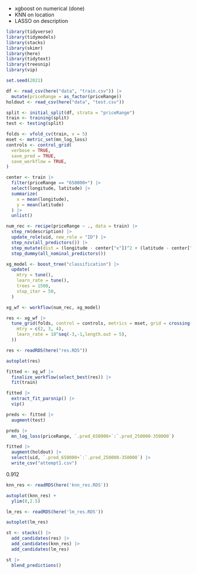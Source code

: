 * xgboost on numerical (done)
* KNN on location
* LASSO on description

```r
library(tidyverse)
library(tidymodels)
library(stacks)
library(skimr)
library(here)
library(tidytext)
library(treesnip)
library(vip)
```

```r
set.seed(2021)

df <- read_csv(here("data", "train.csv")) |>
  mutate(priceRange = as_factor(priceRange))
holdout <- read_csv(here("data", "test.csv"))

split <- initial_split(df, strata = "priceRange")
train <- training(split)
test <- testing(split)

folds <- vfold_cv(train, v = 5)
mset <- metric_set(mn_log_loss)
controls <- control_grid(
  verbose = TRUE,
  save_pred = TRUE,
  save_workflow = TRUE,
)
```

```r
center <- train |>
  filter(priceRange == "650000+") |>
  select(longitude, latitude) |>
  summarize(
    x = mean(longitude),
    y = mean(latitude)
  ) |>
  unlist()

num_rec <- recipe(priceRange ~ ., data = train) |>
  step_rm(description) |>
  update_role(uid, new_role = "ID") |>
  step_nzv(all_predictors()) |>
  step_mutate(dist = (longitude - center["x"])^2 + (latitude - center["y"])^2) |>
  step_dummy(all_nominal_predictors())
```

```r
xg_model <- boost_tree("classification") |>
  update(
    mtry = tune(),
    learn_rate = tune(),
    trees = 1500,
    stop_iter = 50,
  )

xg_wf <- workflow(num_rec, xg_model)
```

```r
res <- xg_wf |>
  tune_grid(folds, control = controls, metrics = mset, grid = crossing(
    mtry = c(2, 3, 4),
    learn_rate = 10^seq(-3,-1,length.out = 5),
  ))
```

```r
res <- readRDS(here("res.RDS"))
```

```r
autoplot(res)
```

```r
fitted <- xg_wf |> 
  finalize_workflow(select_best(res)) |> 
  fit(train)

fitted |> 
  extract_fit_parsnip() |> 
  vip()
```


```r
preds <- fitted |> 
  augment(test)

preds |> 
  mn_log_loss(priceRange, `.pred_650000+`:`.pred_250000-350000`)

fitted |> 
  augment(holdout) |> 
  select(uid, `.pred_650000+`:`.pred_250000-350000`) |> 
  write_csv("attempt1.csv")
```

0.912

```r
knn_res <- readRDS(here('knn_res.RDS'))

autoplot(knn_res) +
  ylim(0,2.5)
```

```r
lm_res <- readRDS(here('lm_res.RDS'))

autoplot(lm_res)
```

```r
st <- stacks() |> 
  add_candidates(res) |> 
  add_candidates(knn_res) |>
  add_candidates(lm_res)

st |> 
  blend_predictions()
```



